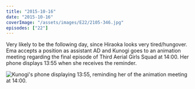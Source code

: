 ```yaml
---
title: "2015-10-16"
date: "2015-10-16"
coverImage: "/assets/images/E22/2105-346.jpg"
episodes: ["22"]
---
```


Very likely to be the following day, since Hiraoka looks very tired/hungover. Ema accepts a position as assistant AD and Kunogi goes to an animation meeting regarding the final episode of Third Aerial Girls Squad at 14:00. Her phone displays 13:55 when she receives the reminder.

![Kunogi's phone displaying 13:55, reminding her of the animation meeting at 14:00.](/assets/images/E22/2052-670.jpg)
